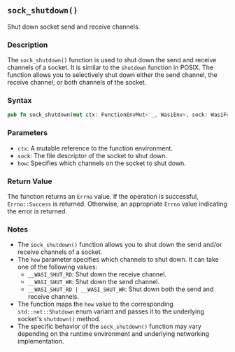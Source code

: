 ## `sock_shutdown()`

Shut down socket send and receive channels.

### Description

The `sock_shutdown()` function is used to shut down the send and receive channels of a socket. It is similar to the `shutdown` function in POSIX. The function allows you to selectively shut down either the send channel, the receive channel, or both channels of the socket.

### Syntax

```rust
pub fn sock_shutdown(mut ctx: FunctionEnvMut<'_, WasiEnv>, sock: WasiFd, how: SdFlags) -> Errno
```

### Parameters

- `ctx`: A mutable reference to the function environment.
- `sock`: The file descriptor of the socket to shut down.
- `how`: Specifies which channels on the socket to shut down.

### Return Value

The function returns an `Errno` value. If the operation is successful, `Errno::Success` is returned. Otherwise, an appropriate `Errno` value indicating the error is returned.

### Notes

- The `sock_shutdown()` function allows you to shut down the send and/or receive channels of a socket.
- The `how` parameter specifies which channels to shut down. It can take one of the following values:
  - `__WASI_SHUT_RD`: Shut down the receive channel.
  - `__WASI_SHUT_WR`: Shut down the send channel.
  - `__WASI_SHUT_RD | __WASI_SHUT_WR`: Shut down both the send and receive channels.
- The function maps the `how` value to the corresponding `std::net::Shutdown` enum variant and passes it to the underlying socket's `shutdown()` method.
- The specific behavior of the `sock_shutdown()` function may vary depending on the runtime environment and underlying networking implementation.
